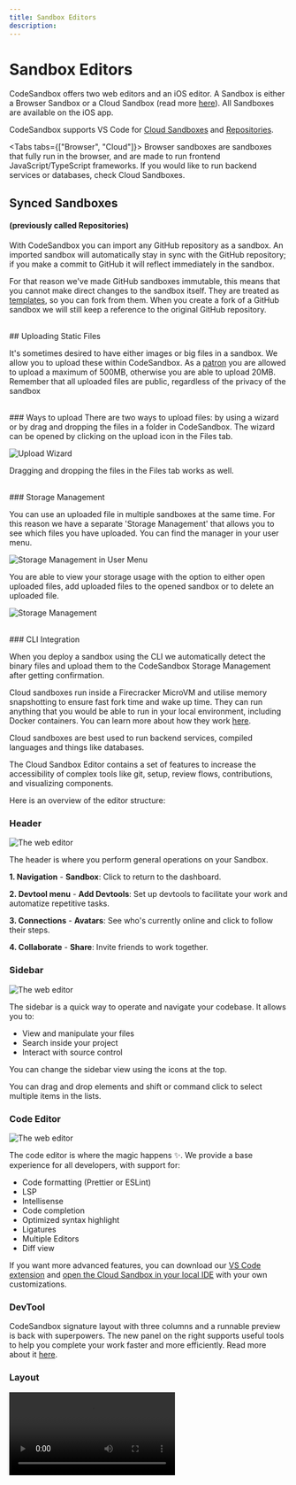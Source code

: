```yaml
---
title: Sandbox Editors
description:
---
```




# Sandbox Editors

CodeSandbox offers two web editors and an iOS editor. A Sandbox is either a Browser Sandbox or a Cloud Sandbox (read more [here](/learn/sandboxes/overview)). All Sandboxes are available on the iOS app. 

CodeSandbox supports VS Code for [Cloud Sandboxes](/learn/sandboxes/overview?tab=cloud#what-is-a-cloud-sandbox) and [Repositories](/learn/repositories/overview).

<Tabs tabs={["Browser", "Cloud"]}>
    <WrapContent>
Browser sandboxes are sandboxes that fully run in the browser, and are made to run frontend JavaScript/TypeScript frameworks. If you would like to run backend services or databases, check Cloud Sandboxes.
    
## Synced Sandboxes
#### (previously called Repositories)

With CodeSandbox you can import any GitHub repository as a sandbox. An imported sandbox will
automatically stay in sync with the GitHub repository; if you make a commit to
GitHub it will reflect immediately in the sandbox.

For that reason we've made GitHub sandboxes immutable, this means that you
cannot make direct changes to the sandbox itself. They are treated as
[templates](/learn/sandboxes/templates), so you can fork from them. When you create a fork
of a GitHub sandbox we will still keep a reference to the original GitHub
repository. 


<br/>
## Uploading Static Files

It's sometimes desired to have either images or big files in a sandbox. We allow
you to upload these within CodeSandbox. As a
[patron](https://codesandbox.io/patron) you are allowed to upload a maximum of
500MB, otherwise you are able to upload 20MB. Remember that all uploaded files
are public, regardless of the privacy of the sandbox

<br/>
### Ways to upload
There are two ways to upload files: by using a wizard or by drag and dropping
the files in a folder in CodeSandbox. The wizard can be opened by clicking on
the upload icon in the Files tab.

![Upload Wizard](../images/upload.jpg)

Dragging and dropping the files in the Files tab works as well.

<br/>
### Storage Management

You can use an uploaded file in multiple sandboxes at the same time. For this
reason we have a separate 'Storage Management' that allows you to see which
files you have uploaded. You can find the manager in your user menu.

![Storage Management in User Menu](../images/storage-management-users.jpg?v2)

You are able to view your storage usage with the option to either open uploaded
files, add uploaded files to the opened sandbox or to delete an uploaded file.

![Storage Management](../images/storage-management.jpg)

<br/>
### CLI Integration

When you deploy a sandbox using the CLI we automatically detect the binary files
and upload them to the CodeSandbox Storage Management after getting
confirmation.
    </WrapContent>
    <WrapContent>
    
Cloud sandboxes run inside a Firecracker MicroVM and utilise memory snapshotting to ensure fast fork time and wake up time. They can run anything that you would be able to run in your local environment, including Docker containers. You can learn more about how they work [here](/blog/how-we-clone-a-running-vm-in-2-seconds).

Cloud sandboxes are best used to run backend services, compiled languages and things like databases.

The Cloud Sandbox Editor contains a set of features to increase the accessibility of complex tools like git, setup, review flows, contributions, and visualizing components. 

Here is an overview of the editor structure:

### Header

![The web editor](../images/overview-header.jpg)

The header is where you perform general operations on your Sandbox.

**1. Navigation**
    - **Sandbox**: Click to return to the dashboard.

**2. Devtool menu**
    - **Add Devtools**: Set up devtools to facilitate your work and automatize repetitive tasks.

**3. Connections**
    - **Avatars**: See who's currently online and click to follow their steps.

**4. Collaborate**
    - **Share**: Invite friends to work together.


### Sidebar

![The web editor](../images/overview-sidebar.jpg)

The sidebar is a quick way to operate and navigate your codebase. It allows you to:

- View and manipulate your files
- Search inside your project
- Interact with source control

You can change the sidebar view using the icons at the top. 

<Callout emoji="⭑">
    You can drag and drop elements and shift or command click to select multiple items in the lists. 
</Callout>

### Code Editor

![The web editor](../images/overview-editor.jpg)

The code editor is where the magic happens ✨. We provide a base experience for all developers, with support for:

- Code formatting (Prettier or ESLint)
- LSP
- Intellisense
- Code completion
- Optimized syntax highlight
- Ligatures
- Multiple Editors
- Diff view

 If you want more advanced features, you can download our [VS Code extension](https://marketplace.visualstudio.com/items?itemName=CodeSandbox-io.codesandbox-projects) and [open the Cloud Sandbox in your local IDE](../introduction/overview?tab=vs-code#keep-working-on-vs-code) with your own customizations.

### DevTool

CodeSandbox signature layout with three columns and a runnable preview is back with superpowers. The new panel on the right supports useful tools to help you complete your work faster and more efficiently. Read more about it [here](/learn/repositories/devtools).

### Layout

<Video src="../../overview-resize.mp4" />

Cloud Sandbox Editor allows you to customize the three-panel layout to maximize the space for the task you are working on. Hover the mouse near the edge of each column to see the resize cursor; click and hold to change the layout. 

After reaching the proportional limit, keep dragging to hide the entire column. 

**Keyboard Shortcuts (Web)**

Press <kbd>Cmd/Ctrl</kbd> <kbd>B</kbd> to hide the Sidebar.

Press <kbd>Cmd/Ctrl</kbd> <kbd>.</kbd> to hide the DevTools (<kbd>Cmd</kbd> <kbd>T</kbd> on iOS).

**Keyboard Shortcuts (iOS)**

Press <kbd>Cmd</kbd> <kbd>B</kbd> to hide the Sidebar.

Press <kbd>Cmd</kbd> <kbd>T</kbd> to hide the DevTools.
    </WrapContent>
</Tabs>